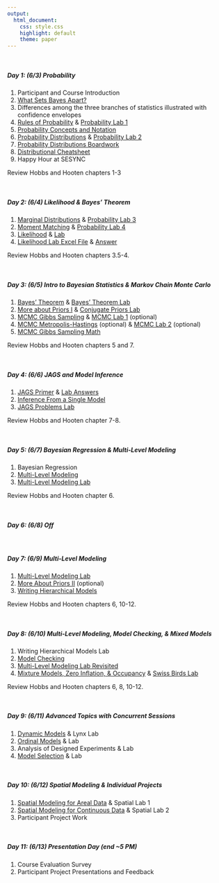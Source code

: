 ```yaml
---
output:
  html_document: 
    css: style.css
    highlight: default
    theme: paper
---
```


<br>

##### **Day 1: (6/3) Probability**

1. Participant and Course Introduction
2. [What Sets Bayes Apart?](content/lectures/WhatSetsBayesApart.pdf)
3. Differences among the three branches of statistics illustrated with confidence envelopes
4. [Rules of Probability](content/lectures/RulesProbability.pdf) & [Probability Lab 1](content/labs/ProbabilityLab1.html)
5. [Probability Concepts and Notation](content/lectures/ProbabilityConceptsDistributions.pdf)
6. [Probability Distributions](content/lectures/ProbabilityConceptsDistributions.pdf) & [Probability Lab 2](content/labs/ProbabilityLab2.html)
7. [Probability Distributions Boardwork](content/boardwork/ProbabilityDistributions.pdf)
8. [Distributional Cheatsheet](content/handouts/DistributionCheatSheet.pdf)
9. Happy Hour at SESYNC 

Review Hobbs and Hooten chapters 1-3

<br>

##### **Day 2: (6/4) Likelihood & Bayes' Theorem**

1. [Marginal Distributions](content/lectures/MarginalDistributions.pdf) & [Probability Lab 3](content/labs/ProbabilityLab3.html)
2. [Moment Matching](content/lectures/ProbabilityConceptsDistributions.pdf) & [Probability Lab 4](content/labs/ProbabilityLab4.html)
3. [Likelihood](content/lectures/Likelihood.pdf) & [Lab](content/labs/LikelihoodLab.html)
4. [Likelihood Lab Excel File](content/handouts/HemlockLightLikelihood.xlsx) & [Answer](content/handouts/HemlockLightLikelihoodAnswers.xlsx)

Review Hobbs and Hooten chapters 3.5-4.

<br>

##### **Day 3: (6/5) Intro to Bayesian Statistics & Markov Chain Monte Carlo**

1. [Bayes' Theorem](content/lectures/BayesTheorem.pdf) & [Bayes' Theorem Lab](content/labs/BayesTheoremLab.html) 
2. [More about Priors I](content/lectures/MoreAboutPriors1.pdf) & [Conjugate Priors Lab](content/labs/ConjugatePriorsLab.html) 
3. [MCMC Gibbs Sampling](content/lectures/MCMC1.pdf) & [MCMC Lab 1](content/labs/MCMCLab1.html)  (optional)
4. [MCMC Metropolis-Hastings](content/lectures/MCMC2.pdf) (optional) & [MCMC Lab 2](content/labs/MCMCLab2.html) (optional)
5. [MCMC Gibbs Sampling Math](content/handouts/MCMCMath1.pdf)

Review Hobbs and Hooten chapters 5 and 7.

<br>

##### **Day 4: (6/6) JAGS and Model Inference**

1. [JAGS Primer](content/lectures/JAGSPrimerMCMCVis.pdf) & [Lab Answers](content/labs/JAGSPrimerLab.html)
2. [Inference From a Single Model](content/lectures/InferenceFromSingleModel.pdf)
3. [JAGS Problems Lab](content/labs/JAGSProblemsLab.html) 

Review Hobbs and Hooten chapter 7-8.

<br>

##### **Day 5: (6/7) Bayesian Regression & Multi-Level Modeling**

1. Bayesian Regression
2. [Multi-Level Modeling](content/lectures/MultiLevelRegression.pdf)
3. [Multi-Level Modeling Lab](content/labs/MultiLevelModelingLab.html) 

Review Hobbs and Hooten chapter 6.

<br>

##### **Day 6: (6/8) Off**

<br>

##### **Day 7: (6/9) Multi-Level Modeling**

1. [Multi-Level Modeling Lab](content/labs/MultiLevelModelingLab.html)
2. [More About Priors II](content/lectures/MoreAboutPriors2.pdf) (optional)
3. [Writing Hierarchical Models](content/lectures/WritingHierarchicalModels.pdf)

Review Hobbs and Hooten chapters 6, 10-12.

<br>

##### **Day 8: (6/10) Multi-Level Modeling, Model Checking, & Mixed Models**

1. Writing Hierarchical Models Lab
2. [Model Checking](content/lectures/ModelChecking.pdf)
3. [Multi-Level Modeling Lab Revisited](content/labs/MultiLevelModelingLab.html)
4. [Mixture Models, Zero Inflation, & Occupancy](content/lectures/MixtureModels.pdf) & [Swiss Birds Lab](content/labs/SwissBirdsLab.html)

Review Hobbs and Hooten chapters 6, 8, 10-12.

<br>

##### **Day 9: (6/11) Advanced Topics with Concurrent Sessions**

1. [Dynamic Models](content/lectures/DynamicModels.pdf) & Lynx Lab
2. [Ordinal Models](content/lectures/OrdinalModels.pdf) & Lab
3. Analysis of Designed Experiments & Lab
4. [Model Selection](content/lectures/ModelSelection.pdf) & Lab

<br>

##### **Day 10: (6/12) Spatial Modeling & Individual Projects**

1. [Spatial Modeling for Areal Data](content/lectures/ArealSpatialModels.pdf) & Spatial Lab 1
2. [Spatial Modeling for Continuous Data](content/lectures/ContinuousSpatialModels.pdf) & Spatial Lab 2
3. Participant Project Work

<br>

##### **Day 11: (6/13) Presentation Day (end ~5 PM)**

1. Course Evaluation Survey
2. Participant Project Presentations and Feedback 
